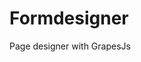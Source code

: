 

<style>{`
.sbdocs.sbdocs-content { max-width: initial;}
`}</style>
<Meta of={Stories} />

# Formdesigner

Page designer with GrapesJs

<Canvas of={Stories.Primary}/>
